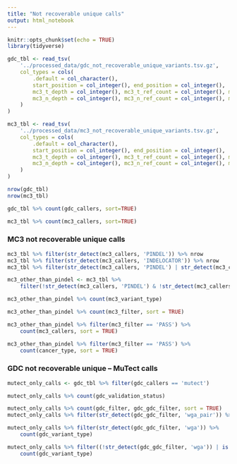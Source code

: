 ```yaml
---
title: "Not recoverable unique calls"
output: html_notebook
---
```



```r
knitr::opts_chunk$set(echo = TRUE)
library(tidyverse)
```


```r
gdc_tbl <- read_tsv(
    '../processed_data/gdc_not_recoverable_unique_variants.tsv.gz',
    col_types = cols(
        .default = col_character(),
        start_position = col_integer(), end_position = col_integer(),
        mc3_t_depth = col_integer(), mc3_t_ref_count = col_integer(), mc3_t_alt_count = col_integer(),
        mc3_n_depth = col_integer(), mc3_n_ref_count = col_integer(), mc3_n_alt_count = col_integer()
    )
)

mc3_tbl <- read_tsv(
    '../processed_data/mc3_not_recoverable_unique_variants.tsv.gz',
    col_types = cols(
        .default = col_character(),
        start_position = col_integer(), end_position = col_integer(),
        mc3_t_depth = col_integer(), mc3_t_ref_count = col_integer(), mc3_t_alt_count = col_integer(),
        mc3_n_depth = col_integer(), mc3_n_ref_count = col_integer(), mc3_n_alt_count = col_integer()
    )
)
```

```r
nrow(gdc_tbl)
nrow(mc3_tbl)
```


```r
gdc_tbl %>% count(gdc_callers, sort=TRUE)
```

```r
mc3_tbl %>% count(mc3_callers, sort=TRUE)
```


### MC3 not recoverable unique calls

```r
mc3_tbl %>% filter(str_detect(mc3_callers, 'PINDEL')) %>% nrow
mc3_tbl %>% filter(str_detect(mc3_callers, 'INDELOCATOR')) %>% nrow
mc3_tbl %>% filter(str_detect(mc3_callers, 'PINDEL') | str_detect(mc3_callers, 'INDELOCATOR')) %>% nrow
```

```r
mc3_other_than_pindel <- mc3_tbl %>% 
    filter(!str_detect(mc3_callers, 'PINDEL') & !str_detect(mc3_callers, 'INDELOCATOR'))
```

```r
mc3_other_than_pindel %>% count(mc3_variant_type)
```

```r
mc3_other_than_pindel %>% count(mc3_filter, sort = TRUE)
```

```r
mc3_other_than_pindel %>% filter(mc3_filter == 'PASS') %>%
    count(mc3_callers, sort = TRUE)
```

```r
mc3_other_than_pindel %>% filter(mc3_filter == 'PASS') %>%
    count(cancer_type, sort = TRUE)
```



### GDC not recoverable unique -- MuTect calls

```r
mutect_only_calls <- gdc_tbl %>% filter(gdc_callers == 'mutect')
```

```r
mutect_only_calls %>% count(gdc_validation_status)
```

```r
mutect_only_calls %>% count(gdc_filter, gdc_gdc_filter, sort = TRUE)
mutect_only_calls %>% filter(str_detect(gdc_gdc_filter, 'wga_pair')) %>% nrow
```

```r
mutect_only_calls %>% filter(str_detect(gdc_gdc_filter, 'wga')) %>%
    count(gdc_variant_type)

mutect_only_calls %>% filter((!str_detect(gdc_gdc_filter, 'wga')) | is.na(gdc_gdc_filter)) %>%
    count(gdc_variant_type)
```


